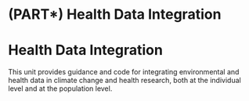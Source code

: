 # (PART\*) Health Data Integration {-}

# **Health Data Integration** {-}

This unit provides guidance and code for integrating environmental and health data in climate change and health research, both at the individual level and at the population level.



